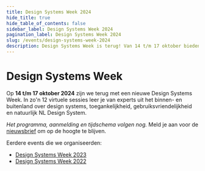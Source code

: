 ```yaml
---
title: Design Systems Week 2024
hide_title: true
hide_table_of_contents: false
sidebar_label: Design Systems Week 2024
pagination_label: Design Systems Week 2024
slug: /events/design-systems-week-2024
description: Design Systems Week is terug! Van 14 t/m 17 oktober bieden we 12 sessies verspreid over 4 dagen.
---
```


# Design Systems Week

Op **14 t/m 17 oktober 2024** zijn we terug met een nieuwe Design Systems Week. In zo'n 12 virtuele sessies leer je van experts uit het binnen- en buitenland over design systems, toegankelijkheid, gebruiksvriendelijkheid en natuurlijk NL Design System.

_Het programma, aanmelding en tijdschema volgen nog._ Meld je aan voor de [nieuwsbrief](/project/blijf-op-de-hoogte#nieuwsbrief) om op de hoogte te blijven.

Eerdere events die we organiseerden:

- [Design Systems Week 2023](/events/design-systems-week-2023)
- [Design Systems Week 2022](/events/design-systems-week-2022)
